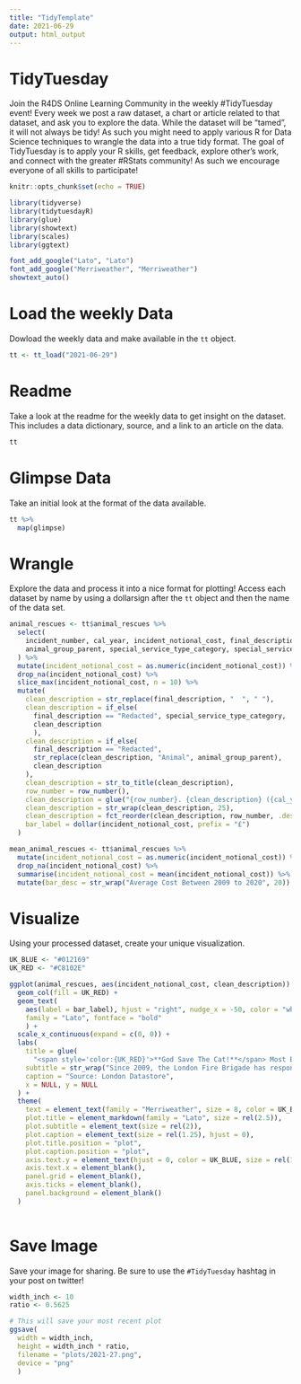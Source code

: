 ```yaml
---
title: "TidyTemplate"
date: 2021-06-29
output: html_output
---
```


# TidyTuesday

Join the R4DS Online Learning Community in the weekly #TidyTuesday event!
Every week we post a raw dataset, a chart or article related to that dataset, and ask you to explore the data.
While the dataset will be “tamed”, it will not always be tidy! As such you might need to apply various R for Data Science techniques to wrangle the data into a true tidy format.
The goal of TidyTuesday is to apply your R skills, get feedback, explore other’s work, and connect with the greater #RStats community!
As such we encourage everyone of all skills to participate!

```r

knitr::opts_chunk$set(echo = TRUE)

library(tidyverse)
library(tidytuesdayR)
library(glue)
library(showtext)
library(scales)
library(ggtext)

font_add_google("Lato", "Lato")
font_add_google("Merriweather", "Merriweather")
showtext_auto()

```

# Load the weekly Data

Dowload the weekly data and make available in the `tt` object.

```r

tt <- tt_load("2021-06-29")

```


# Readme

Take a look at the readme for the weekly data to get insight on the dataset.
This includes a data dictionary, source, and a link to an article on the data.

```r

tt

```


# Glimpse Data

Take an initial look at the format of the data available.

```r

tt %>% 
  map(glimpse)

```

# Wrangle

Explore the data and process it into a nice format for plotting! Access each dataset by name by using a dollarsign after the `tt` object and then the name of the data set.

```r

animal_rescues <- tt$animal_rescues %>%
  select(
    incident_number, cal_year, incident_notional_cost, final_description, 
    animal_group_parent, special_service_type_category, special_service_type
  ) %>% 
  mutate(incident_notional_cost = as.numeric(incident_notional_cost)) %>% 
  drop_na(incident_notional_cost) %>%
  slice_max(incident_notional_cost, n = 10) %>% 
  mutate(
    clean_description = str_replace(final_description, "  ", " "),
    clean_description = if_else(
      final_description == "Redacted", special_service_type_category,
      clean_description
      ),
    clean_description = if_else(
      final_description == "Redacted", 
      str_replace(clean_description, "Animal", animal_group_parent),
      clean_description
    ),
    clean_description = str_to_title(clean_description),
    row_number = row_number(),
    clean_description = glue("{row_number}. {clean_description} ({cal_year})"),
    clean_description = str_wrap(clean_description, 25),
    clean_description = fct_reorder(clean_description, row_number, .desc = TRUE),
    bar_label = dollar(incident_notional_cost, prefix = "£")
  )

mean_animal_rescues <- tt$animal_rescues %>%
  mutate(incident_notional_cost = as.numeric(incident_notional_cost)) %>% 
  drop_na(incident_notional_cost) %>%
  summarise(incident_notional_cost = mean(incident_notional_cost)) %>%
  mutate(bar_desc = str_wrap("Average Cost Between 2009 to 2020", 20))

```


# Visualize

Using your processed dataset, create your unique visualization.

```r
UK_BLUE <- "#012169"
UK_RED <- "#C8102E"

ggplot(animal_rescues, aes(incident_notional_cost, clean_description)) +
  geom_col(fill = UK_RED) +
  geom_text(
    aes(label = bar_label), hjust = "right", nudge_x = -50, color = "white",
    family = "Lato", fontface = "bold"
    ) +
  scale_x_continuous(expand = c(0, 0)) +
  labs(
    title = glue(
      "<span style='color:{UK_RED}'>**God Save The Cat!**</span> Most Expensive London Fire Brigade Animal Rescues"), 
    subtitle = str_wrap("Since 2009, the London Fire Brigade has responded to 7,544 calls to help animals that may be trapped or in distress. The average cost of such incidents is £356, these are the most expensive:", 89),
    caption = "Source: London Datastore",
    x = NULL, y = NULL
  ) +
  theme(
    text = element_text(family = "Merriweather", size = 8, color = UK_BLUE),
    plot.title = element_markdown(family = "Lato", size = rel(2.5)),
    plot.subtitle = element_text(size = rel(2)),
    plot.caption = element_text(size = rel(1.25), hjust = 0),
    plot.title.position = "plot",
    plot.caption.position = "plot",
    axis.text.y = element_text(hjust = 0, color = UK_BLUE, size = rel(1.25)),
    axis.text.x = element_blank(),
    panel.grid = element_blank(),
    axis.ticks = element_blank(),
    panel.background = element_blank()
  )
  
```

# Save Image

Save your image for sharing. Be sure to use the `#TidyTuesday` hashtag in your post on twitter! 

```r
width_inch <- 10
ratio <- 0.5625

# This will save your most recent plot
ggsave(
  width = width_inch,
  height = width_inch * ratio,
  filename = "plots/2021-27.png",
  device = "png"
  )

```

